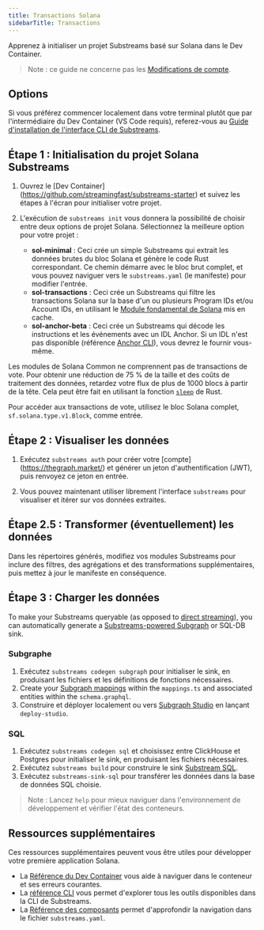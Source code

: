 ```yaml
---
title: Transactions Solana
sidebarTitle: Transactions
---
```


Apprenez à initialiser un projet Substreams basé sur Solana dans le Dev Container.

> Note : ce guide ne concerne pas les [Modifications de compte](/substreams/developing/solana/account-changes/).

## Options

Si vous préférez commencer localement dans votre terminal plutôt que par l'intermédiaire du Dev Container (VS Code requis), referez-vous au [Guide d'installation de l'interface CLI de Substreams](https://docs.substreams.dev/reference-material/substreams-cli/installing-the-cli).

## Étape 1 : Initialisation du projet Solana Substreams

1. Ouvrez le [Dev Container] (https://github.com/streamingfast/substreams-starter) et suivez les étapes à l'écran pour initialiser votre projet.

2. L'exécution de `substreams init` vous donnera la possibilité de choisir entre deux options de projet Solana. Sélectionnez la meilleure option pour votre projet :
   - **sol-minimal** : Ceci crée un simple Substreams qui extrait les données brutes du bloc Solana et génère le code Rust correspondant. Ce chemin démarre avec le bloc brut complet, et vous pouvez naviguer vers le `substreams.yaml` (le manifeste) pour modifier l'entrée.
   - **sol-transactions** : Ceci crée un Substreams qui filtre les transactions Solana sur la base d'un ou plusieurs Program IDs et/ou Account IDs, en utilisant le [Module fondamental de Solana](https://substreams.dev/streamingfast/solana-common/v0.3.0) mis en cache.
   - **sol-anchor-beta** : Ceci crée un Substreams qui décode les instructions et les événements avec un IDL Anchor. Si un IDL n'est pas disponible (référence [Anchor CLI](https://www.anchor-lang.com/docs/cli)), vous devrez le fournir vous-même.

Les modules de Solana Common ne comprennent pas de transactions de vote. Pour obtenir une réduction de 75 % de la taille et des coûts de traitement des données, retardez votre flux de plus de 1000 blocs à partir de la tête. Cela peut être fait en utilisant la fonction [`sleep`](https://doc.rust-lang.org/std/thread/fn.sleep.html) de Rust.

Pour accéder aux transactions de vote, utilisez le bloc Solana complet, `sf.solana.type.v1.Block`, comme entrée.

## Étape 2 : Visualiser les données

1. Exécutez `substreams auth` pour créer votre [compte] (https://thegraph.market/) et générer un jeton d'authentification (JWT), puis renvoyez ce jeton en entrée.

2. Vous pouvez maintenant utiliser librement l'interface `substreams` pour visualiser et itérer sur vos données extraites.

## Étape 2.5 : Transformer (éventuellement) les données

Dans les répertoires générés, modifiez vos modules Substreams pour inclure des filtres, des agrégations et des transformations supplémentaires, puis mettez à jour le manifeste en conséquence.

## Étape 3 : Charger les données

To make your Substreams queryable (as opposed to [direct streaming](https://docs.substreams.dev/how-to-guides/sinks/stream)), you can automatically generate a [Substreams-powered Subgraph](/sps/introduction/) or SQL-DB sink.

### Subgraphe

1. Exécutez `substreams codegen subgraph` pour initialiser le sink, en produisant les fichiers et les définitions de fonctions nécessaires.
2. Create your [Subgraph mappings](/sps/triggers/) within the `mappings.ts` and associated entities within the `schema.graphql`.
3. Construire et déployer localement ou vers [Subgraph Studio](https://thegraph.com/studio-pricing/) en lançant `deploy-studio`.

### SQL

1. Exécutez `substreams codegen sql` et choisissez entre ClickHouse et Postgres pour initialiser le sink, en produisant les fichiers nécessaires.
2. Exécutez `substreams build` pour construire le sink [Substream SQL](https://docs.substreams.dev/how-to-guides/sinks/sql-sink).
3. Exécutez `substreams-sink-sql` pour transférer les données dans la base de données SQL choisie.

> Note : Lancez `help` pour mieux naviguer dans l'environnement de développement et vérifier l'état des conteneurs.

## Ressources supplémentaires

Ces ressources supplémentaires peuvent vous être utiles pour développer votre première application Solana.

- La [Référence du Dev Container](/substreams/developing/dev-container/) vous aide à naviguer dans le conteneur et ses erreurs courantes.
- La [référence CLI](https://docs.substreams.dev/reference-material/substreams-cli/command-line-interface) vous permet d'explorer tous les outils disponibles dans la CLI de Substreams.
- La [Référence des composants](https://docs.substreams.dev/reference-material/substreams-components/packages) permet d'approfondir la navigation dans le fichier `substreams.yaml`.
